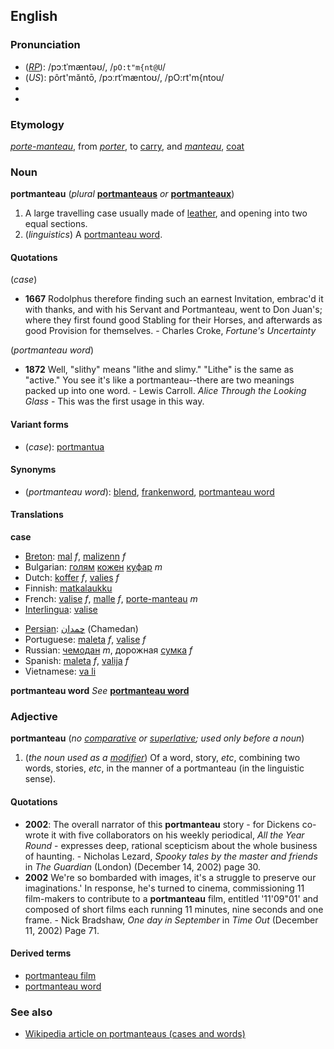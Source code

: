 ==English==
===Pronunciation===
*(''[[RP]]''): /pɔːtˈmæntəʊ/, /<tt>pO:t"m{nt@U</tt>/
*(''US''): pôrt'măntō, /pɔːrtˈmæntoʊ/, /pO:rt'm{ntou/
*{{audio|en-us-portmanteau-1.ogg|Audio 1 (US)}}
*{{audio|en-us-portmanteau-2.ogg|Audio 2 (US)}}

===Etymology===
{{F.}} ''[[porte-manteau]]'', from ''[[porter#French|porter]]'', to [[carry]], and ''[[manteau#French|manteau]]'', [[coat]]

===Noun===
'''portmanteau''' (''plural'' '''[[portmanteaus]]''' ''or'' '''[[portmanteaux]]''')
#A large travelling case usually made of [[leather]], and opening into two equal sections.
#(''linguistics'') A [[portmanteau word]]. 

====Quotations====

(''case'')
*'''1667''' Rodolphus therefore finding such an earnest Invitation, embrac'd it with thanks, and with his Servant and Portmanteau, went to Don Juan's; where they first found good Stabling for their Horses, and afterwards as good Provision for themselves. - Charles Croke, ''Fortune's Uncertainty''

(''portmanteau word'')
* '''1872''' Well, "slithy" means "lithe and slimy." "Lithe" is the same as "active." You see it's like a portmanteau--there are two meanings packed up into one word. - Lewis Carroll. ''Alice Through the Looking Glass'' - This was the first usage in this way.

====Variant forms====
*(''case''): [[portmantua]]

====Synonyms====
*(''portmanteau word''): [[blend]], [[frankenword]], [[portmanteau word]]

====Translations====

'''case'''
{{top}}
*[[Breton]]: [[mal]] ''f'', [[malizenn]] ''f''
*Bulgarian: [[голям]] [[кожен]] [[куфар]] ''m''
*Dutch: [[koffer]] ''f'', [[valies]] ''f''
*Finnish: [[matkalaukku]]
*French: [[valise#French|valise]] ''f'', [[malle]] ''f'', [[porte-manteau#French|porte-manteau]] ''m''
*[[Interlingua]]: [[valise#Interlingua|valise]]
{{mid}}
*[[Persian]]: [[چمدان]]  (Chamedan)
*Portuguese: [[maleta#Portuguese|maleta]] ''f'', [[valise#Portuguese|valise]] ''f''
*Russian: [[чемодан]] ''m'', дорожная [[сумка]] ''f''
*Spanish: [[maleta#Spanish|maleta]] ''f'', [[valija]] ''f''
*Vietnamese: [[va li]]
{{bottom}}

'''portmanteau word'''
''See'' '''[[portmanteau word]]'''

===Adjective===
'''portmanteau''' (''no [[comparative]] or [[superlative]]; used only before a noun'')
#(''the noun used as a [[modifier]]'') Of a word, story, ''etc'', combining two words, stories, ''etc'', in the manner of a portmanteau (in the linguistic sense).

====Quotations====
*'''2002''': The overall narrator of this '''portmanteau''' story - for Dickens co-wrote it with five collaborators on his weekly periodical, ''All the Year Round'' - expresses deep, rational scepticism about the whole business of haunting. - Nicholas Lezard, ''Spooky tales by the master and friends'' in ''The Guardian'' (London) (December 14, 2002) page 30.
*'''2002''' We're so bombarded with images, it's a struggle to preserve our imaginations.' In response, he's turned to cinema, commissioning 11 film-makers to contribute to a '''portmanteau''' film, entitled '11'09"01' and composed of short films each running 11 minutes, nine seconds and one frame. - Nick Bradshaw, ''One day in September'' in ''Time Out'' (December 11, 2002) Page 71.

====Derived terms====
*[[portmanteau film]]
*[[portmanteau word]]

===See also===
*[[w:Portmanteau|Wikipedia article on portmanteaus (cases and words)]]
